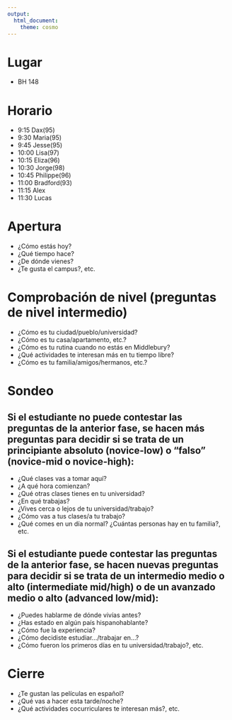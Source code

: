 ```yaml
---
output: 
  html_document:
    theme: cosmo
---
```


# Lugar

- BH 148

# Horario

- 9:15	Dax(95)
- 9:30	Maria(95)
- 9:45	Jesse(95)
- 10:00	Lisa(97)
- 10:15	Eliza(96)
- 10:30	Jorge(98)
- 10:45	Philippe(96)
- 11:00	Bradford(93)
- 11:15	Alex
- 11:30	Lucas


# Apertura

- ¿Cómo estás hoy? 
- ¿Qué tiempo hace? 
- ¿De dónde vienes? 
- ¿Te gusta el campus?, etc.

# Comprobación de nivel (preguntas de nivel intermedio)

- ¿Cómo es tu ciudad/pueblo/universidad? 
- ¿Cómo es tu casa/apartamento, etc.? 
- ¿Cómo es tu rutina cuando no estás en Middlebury? 
- ¿Qué actividades te interesan más en tu tiempo libre? 
- ¿Cómo es tu familia/amigos/hermanos, etc.? 

# Sondeo

## Si el estudiante no puede contestar las preguntas de la anterior fase, se hacen más preguntas para decidir si se trata de un principiante absoluto (novice-low) o “falso” (novice-mid o novice-high): 

- ¿Qué clases vas a tomar aquí? 
- ¿A qué hora comienzan? 
- ¿Qué otras clases tienes en tu universidad? 
- ¿En qué trabajas? 
- ¿Vives cerca o lejos de tu universidad/trabajo? 
- ¿Cómo vas a tus clases/a tu trabajo? 
- ¿Qué comes en un día normal? ¿Cuántas personas hay en tu familia?, etc.

## Si el estudiante puede contestar las preguntas de la anterior fase, se hacen nuevas preguntas para decidir si se trata de un intermedio medio o alto (intermediate mid/high) o de un avanzado medio o alto (advanced low/mid): 

- ¿Puedes hablarme de dónde vivías antes? 
- ¿Has estado en algún país hispanohablante? 
- ¿Cómo fue la experiencia? 
- ¿Cómo decidiste estudiar…/trabajar en…? 
- ¿Cómo fueron los primeros días en tu universidad/trabajo?, etc.

# Cierre

- ¿Te gustan las películas en español? 
- ¿Qué vas a hacer esta tarde/noche? 
- ¿Qué actividades cocurriculares te interesan más?, etc.

</br>